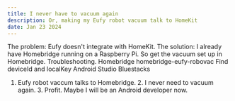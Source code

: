 ```yaml
---
title: I never have to vacuum again
description: Or, making my Eufy robot vacuum talk to HomeKit 
date: Jan 23 2024
---
```


The problem: Eufy doesn't integrate with HomeKit.
The solution: I already have Homebridge running on a Raspberry Pi. So get the vacuum set up in Homebridge.
Troubleshooting.
Homebridge homebridge-eufy-robovac
Find deviceId and localKey
Android Studio
Bluestacks

1. Eufy robot vaccum talks to Homebridge. 2. I never need to vacuum again. 3. Profit. Maybe I will be an Android developer now.